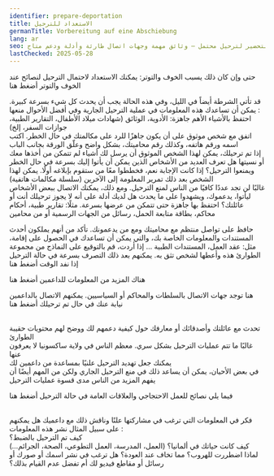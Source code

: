 ```yaml
---
identifier: prepare-deportation
title: الاستعداد للترحيل
germanTitle: Vorbereitung auf eine Abschiebung
lang: ar
seo: نصائح للتحضير لترحيل محتمل – وثائق مهمة وجهات اتصال طارئة وأدلة ودعم متاح
lastChecked: 2025-05-28
---
```

حتى وإن كان ذلك يسبب الخوف والتوتر: يمكنك الاستعداد لاحتمال الترحيل
لنصائح عند الخوف والتوتر
<InternalShortLink identifier="stress">أضغط هنا</InternalShortLink>

ﻗﺪ ﺗﺄﺗﻲ ﺍﻟﺸﺮﻃﺔ ﺃﻳﻀﺎً ﻓﻲ ﺍﻟﻠﻴﻞ، ﻭﻓﻲ ﻫﺬﻩ ﺍﻟﺤﺎﻟﺔ ﻳﺠﺐ ﺃﻥ ﻳﺤﺪﺙ ﻛﻞ ﺷﻲﺀ ﺑﺴﺮﻋﺔ ﻛﺒﻴﺮﺓ. ﻳﻤﻜﻦ ﺃﻥ ﺗﺴﺎﻋﺪﻙ ﻫﺬﻩ ﺍﻟﻤﻌﻠﻮﻣﺎﺕ ﻓﻲ ﻋﻤﻠﻴﺔ ﺍﻟﺘﺮﺣﻴﻞ ﺍﻟﺠﺎﺭﻳﺔ ﻭﻓﻲ ﺃﻓﻀﻞ ﺍﻷﺣﻮﺍﻝ ﻣﻨﻌﻬﺎ
:
<br/> احتفظ بالأشياء الأهم جاهزة: الأدوية، الوثائق (شهادات ميلاد الأطفال، التقارير الطبية، جوازات السفر، إلخ)
<br/> اتفق مع شخص موثوق على أن يكون جاهزًا للرد على مكالمتك في حال الخطر. اكتب اسمه ورقم هاتفه، وكذلك رقم محاميتك، بشكل واضح وعلّق الورقة بجانب الباب
<br/> إذا تم ترحيلك، يمكن لهذا الشخص الموثوق أن يرسل لك أشياء لم تتمكن من أخذها معك أو نسيتها
هل تعرف العديد من الأشخاص الذين يمكن أن يأتوا إليك بسرعة في حال الخطر ويمنعوا الترحيل؟
إذا كانت الإجابة نعم، فخططوا معًا من ستقوم بإبلاغه أولًا. يمكن لهذا الشخص بعد ذلك تمرير المعلومة إلى 
الآخرين (سلسلة مكالمات هاتفية)
<br/> غالبًا لن تجد عددًا كافيًا من الناس لمنع الترحيل. ومع ذلك، يمكنك الاتصال ببعض الأشخاص ليأتوا، يدعموك، ويشهدوا على ما يحدث
هل لديك أدلة على أنه لا يجوز ترحيلك أنت أو عائلتك؟ احتفظ بها جاهزة حتى تتمكن من عرضها بسرعة. مثلًا: تقارير طبية، أحكام محاكم، بطاقة متابعة الحمل، رسائل من الجهات الرسمية أو من محامين

حافظ على تواصل منتظم مع محاميتك ومع من يدعمونك. تأكد من أنهم يملكون أحدث المستندات والمعلومات الخاصة بك، والتي يمكن أن تساعدك في الحصول على إقامة، مثل: عقد العمل، المستندات الطبية
...
ﺇﺫﺍ ﺃﺭﺩﺕ، ﻗﻢ ﺑﺎﻟﺘﻮﻗﻴﻊ ﻋﻠﻰ ﺍﻟﻨﻤﺎﺫﺝ ﻣﻦ ﻣﺠﻤﻮﻋﺔ ﺍﻟﻄﻮﺍﺭﺉ ﻫﺬﻩ ﻭﺃﻋﻄﻬﺎ ﻟﺸﺨﺺ ﺗﺜﻖ ﺑﻪ. ﻳﻤﻜﻨﻬﻢ ﺑﻌﺪ ﺫﻟﻚ ﺍﻟﺘﺼﺮﻑ ﺑﺴﺮﻋﺔ ﻓﻲ ﺣﺎﻟﺔ ﺍﻟﺘﺮﺣﻴﻞ ﺇﺫﺍ ﻧﻔﺪ ﺍﻟﻮﻗﺖ
<InternalShortLink identifier="forms">أضغط هنا</InternalShortLink>

ﻫﻨﺎﻙ ﺍﻟﻤﺰﻳﺪ ﻣﻦ ﺍﻟﻤﻌﻠﻮﻣﺎﺕ ﻟﻠﺪﺍﻋﻤﻴﻦ
<InternalShortLink identifier="support">أضغط هنا</InternalShortLink>

هنا توجد جهات الاتصال بالسلطات والمحاكم أو السياسيين. يمكنهم الاتصال بالداعمين نيابة عنك في حال تم ترحيلك
<InternalShortLink identifier="contacts">أضغط هنا</InternalShortLink>

<br/> تحدث مع عائلتك وأصدقائك أو معارفك حول كيفية دعمهم لك ووضح لهم محتويات حقيبة الطوارئ
<br/> غالبًا ما تتم عمليات الترحيل بشكل سري. معظم الناس في ولاية ساكسونيا لا يعرفون عنها
<br/> يمكنك جعل تهديد الترحيل علنيًا بمساعدة من داعمين لك
<br/> في بعض الأحيان، يمكن أن يساعد ذلك في منع الترحيل الجاري
ولكن من المهم أيضًا أن يفهم المزيد من الناس مدى قسوة عمليات الترحيل

ﻓﻴﻤﺎ ﻳﻠﻲ ﻧﺼﺎﺋﺢ ﻟﻠﻌﻤﻞ ﺍﻻﺣﺘﺠﺎﺟﻲ ﻭﺍﻟﻌﻼﻗﺎﺕ ﺍﻟﻌﺎﻣﺔ ﻓﻲ ﺣﺎﻟﺔ ﺍﻟﺘﺮﺣﻴﻞ
<InternalShortLink identifier="publicity">أضغط هنا</InternalShortLink>

<br/> فكر في المعلومات التي ترغب في مشاركتها علنًا وناقش ذلك مع داعميك
هل يمكنهم على سبيل المثال نشر هذه المعلومات
:
<br/> كيف تم الترحيل بالضبط؟
<br/> كيف كانت حياتك في ألمانيا؟ (العمل، المدرسة، العمل التطوعي، الصحة، الجرائم…)
<br/> لماذا اضطررت للهروب؟ مما تخاف عند العودة؟
هل ترغب في نشر اسمك أو صورك أو رسائل أو مقاطع فيديو لك أم تفضل عدم القيام بذلك؟






